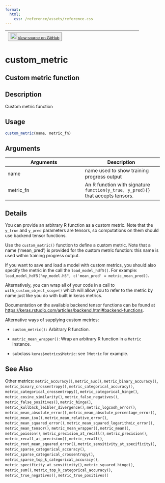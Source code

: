 ```yaml
---
format:
  html:
    css: /reference/assets/reference.css
---
```


| <button class="button"> ![](/reference/assets/GitHub-Mark-32px.png){width="20"} [View source on GitHub](https://github.com/rstudio/keras//blob/main/R/metrics.R#L1319) </button> |
|:------------------------------:|:--------------------------------------:|

# custom_metric

## Custom metric function

## Description
Custom metric function 


## Usage
```r
custom_metric(name, metric_fn) 
```

## Arguments
|Arguments|Description|
|---|---|
| name | name used to show training progress output |
| metric_fn | An R function with signature `function(y_true, y_pred){}` that accepts tensors. |

## Details

You can provide an arbitrary R function as a custom metric. Note that the `y_true` and `y_pred` parameters are tensors, so computations on them should use backend tensor functions. 

Use the `custom_metric()` function to define a custom metric. Note that a name ('mean_pred') is provided for the custom metric function: this name is used within training progress output. 

If you want to save and load a model with custom metrics, you should also specify the metric in the call the `load_model_hdf5()`. For example: `load_model_hdf5("my_model.h5", c('mean_pred' = metric_mean_pred))`. 

Alternatively, you can wrap all of your code in a call to `with_custom_object_scope()` which will allow you to refer to the metric by name just like you do with built in keras metrics. 

Documentation on the available backend tensor functions can be found at [https://keras.rstudio.com/articles/backend.html#backend-functions](https://keras.rstudio.com/articles/backend.html#backend-functions). 

Alternative ways of supplying custom metrics: 

- `custom_metric():` Arbitrary R function. 

- `metric_mean_wrapper()`: Wrap an arbitrary R function in a `Metric` instance. 

- subclass `keras$metrics$Metric`: see `?Metric` for example. 





## See Also
Other metrics:  `metric_accuracy()`, `metric_auc()`, `metric_binary_accuracy()`, `metric_binary_crossentropy()`, `metric_categorical_accuracy()`, `metric_categorical_crossentropy()`, `metric_categorical_hinge()`, `metric_cosine_similarity()`, `metric_false_negatives()`, `metric_false_positives()`, `metric_hinge()`, `metric_kullback_leibler_divergence()`, `metric_logcosh_error()`, `metric_mean_absolute_error()`, `metric_mean_absolute_percentage_error()`, `metric_mean_iou()`, `metric_mean_relative_error()`, `metric_mean_squared_error()`, `metric_mean_squared_logarithmic_error()`, `metric_mean_tensor()`, `metric_mean_wrapper()`, `metric_mean()`, `metric_poisson()`, `metric_precision_at_recall()`, `metric_precision()`, `metric_recall_at_precision()`, `metric_recall()`, `metric_root_mean_squared_error()`, `metric_sensitivity_at_specificity()`, `metric_sparse_categorical_accuracy()`, `metric_sparse_categorical_crossentropy()`, `metric_sparse_top_k_categorical_accuracy()`, `metric_specificity_at_sensitivity()`, `metric_squared_hinge()`, `metric_sum()`, `metric_top_k_categorical_accuracy()`, `metric_true_negatives()`, `metric_true_positives()`

